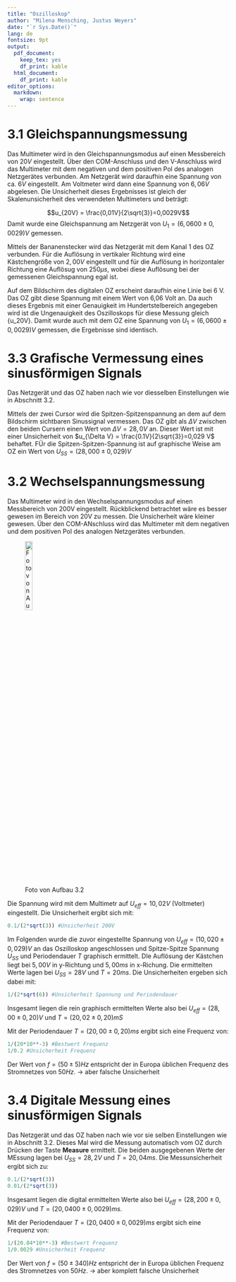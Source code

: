 ```yaml
---
title: "Oszilloskop"
author: "Milena Mensching, Justus Weyers"
date: "`r Sys.Date()`"
lang: de
fontsize: 9pt
output:
  pdf_document: 
    keep_tex: yes
    df_print: kable
  html_document:
    df_print: kable
editor_options: 
  markdown: 
    wrap: sentence
---
```


# 3.1 Gleichspannungsmessung

Das Multimeter wird in den Gleichspannungsmodus auf einen Messbereich von $20V$ eingestellt. 
Über den COM-Anschluss und den V-Anschluss wird das Multimeter mit dem negativen und dem positiven Pol des analogen Netzgerätes verbunden.
Am Netzgerät wird daraufhin eine Spannung von ca. $6 V$ eingestellt.
Am Voltmeter wird dann eine Spannung von $6,06 V$ abgelesen.
Die Unsicherheit dieses Ergebnisses ist gleich der Skalenunsicherheit des verwendeten Multimeters und beträgt:

$$u_{20V} = \frac{0,01V}{2\sqrt{3}}=0,0029V$$
Damit wurde eine Gleichspannung am Netzgerät von $U_1 = (6,0600 \pm 0,0029)V$ gemessen.

Mittels der Bananenstecker wird das Netzgerät mit dem Kanal 1 des OZ verbunden. 
Für die Auflösung in vertikaler Richtung wird eine Kästchengröße von $2,00 V$ eingestellt und für die Auflösung in horizontaler Richtung eine Auflösug von $250\mu s$, wobei diese Auflösung bei der gemessenen Gleichspannung egal ist.

Auf dem Bildschirm des digitalen OZ erscheint daraufhin eine Linie bei 6 V.
Das OZ gibt diese Spannung mit einem Wert von 6,06 Volt an.
Da auch dieses Ergebnis mit einer Genauigkeit im Hundertstelbereich angegeben wird ist die Ungenauigkeit des Oszilloskops für diese Messung gleich {u_20V}.
Damit wurde auch mit dem OZ eine Spannung von $U_1 = (6,0600 \pm 0,0029)V$ gemessen, die Ergebnisse sind identisch.

# 3.3 Grafische Vermessung eines sinusförmigen Signals

Das Netzgerät und das OZ haben nach wie vor diesselben Einstellungen wie in Abschnitt 3.2.

Mittels der zwei Cursor wird die Spitzen-Spitzenspannung an dem auf dem Bildschirm sichtbaren Sinussignal vermessen.
Das OZ gibt als $\Delta V$ zwischen den beiden Cursern einen Wert von $\Delta V = 28,0 V$ an.
Dieser Wert ist mit einer Unsicherheit von $u_{\Delta V} = \frac{0.1V}{2\sqrt{3}}=0,029 V$ behaftet.
FÜr die Spitzen-Spitzen-Spannung ist auf graphische Weise am OZ ein Wert von $U_{SS}=(28,000 \pm 0,029)V$






# 3.2 Wechselspannungsmessung

Das Multimeter wird in den Wechselspannungsmodus auf einen Messbereich von 200V eingestellt. Rückblickend betrachtet wäre es besser gewesen im Bereich von 20V zu messen. Die Unsicherheit wäre kleiner  gewesen. Über den COM-ANschluss wird das Multimeter mit dem negativen und dem positiven Pol des analogen Netzgerätes verbunden.

![Foto von Aufbau 3.2](Bilder/3.2.jpg){width=20%, height=20%}

Die Spannung wird mit dem Multimetr auf $U_{eff} = 10,02 V$ (Voltmeter) eingestellt. Die Unsicherheit ergibt sich mit:

\begin{equation*}
\begin{split}
U_{Skala}&= \frac{a}{2\sqrt{3}} \\
U_{200V} &= \frac{0.1}{2\sqrt{3}} \approx 0,029V 
\end{split}
\end{equation*}

```r
0.1/(2*sqrt(3)) #Unsicherheit 200V
```
Im Folgenden wurde die zuvor eingestellte Spannung von $U_{eff} = (10,020\pm 0,029) V$  an das Oszilloskop angeschlossen und Spitze-Spitze Spannung $U_{SS}$ und Periodendauer $T$ graphisch ermittelt. DIe Auflösung der Kästchen liegt bei $5,00V$ in y-Richtung und $5,00ms$ in x-Richung.
Die ermittelten Werte lagen bei $U_{SS} = 28V$ und $T = 20ms$.
Die Unsicherheiten ergeben sich dabei mit:

\begin{equation*}
\begin{split}
U_{Skala} &= \frac{a}{2\sqrt{6}} \\
Spannung: U_{U_{SS}} &= \frac{1}{2\sqrt{6}} \approx 0,20V \\
Periodendauer: U_T &= \frac{1}{2\sqrt{6}} \approx 0,20ms 
\end{split}
\end{equation*}

```r
1/(2*sqrt(6)) #Unsicherheit Spannung und Periodendauer
```
Insgesamt liegen die rein graphisch ermittelten Werte also bei $U_{eff} = (28,00 \pm 0,20) V$ und $T = (20,02 \pm 0,20) mS$

Mit der Periodendauer $T = (20,00 \pm 0,20) ms$ ergibt sich eine Frequenz von:

\begin{equation*}
\begin{split}
f &= \frac{1}{T} \\
f &= \frac{1}{20ms} = 50 Hz \\
Unsicherheit: U_f &= \frac{1}{U_T} \\
U_f &= \frac{1}{0,20ms} = 5 Hz
\end{split}
\end{equation*}


```r
1/(20*10**-3) #Bestwert Frequenz
1/0.2 #Unsicherheit Frequenz
```

Der Wert von $f= (50 \pm 5) Hz$ entspricht der in Europa üblichen Frequenz des Stromnetzes von $50 Hz$. -> aber falsche Unsicherheit



# 3.4 Digitale Messung eines sinusförmigen Signals

Das Netzgerät und das OZ haben nach wie vor sie selben Einstellungen wie in Abschnitt 3.2. 
Dieses Mal wird die Messung automatisch vom OZ durch Drücken der Taste $\textbf{Measure}$ ermittelt. Die beiden ausgegebenen Werte der MEssung lagen bei $U_{SS} = 28,2 V$ und $T= 20,04ms$. Die Messunsicherheit ergibt sich zu:

\begin{equation*}
\begin{split}
U_{Skala} &= \frac{a}{2\sqrt{3}} \\
Spannung: U_{U_{SS}} &= \frac{0,1}{2\sqrt{3}} \approx 0,029V \\
Periodendauer: U_T &= \frac{0,01}{2\sqrt{6}} \approx 0,0029ms 
\end{split}
\end{equation*}

```r
0.1/(2*sqrt(3)) 
0.01/(2*sqrt(3)) 
```

Insgesamt liegen die digital ermittelten Werte also bei $U_{eff} = (28,200 \pm 0,029) V$ und $T = (20,0400 \pm 0,0029) ms$. 

Mit der Periodendauer $T = (20,0400 \pm 0,0029) ms$ ergibt sich eine Frequenz von:

\begin{equation*}
\begin{split}
f &= \frac{1}{T} \\
f &= \frac{1}{20,04ms} = 49,9002 Hz \\
Unsicherheit: U_f &= \frac{1}{U_T} \\
U_f &= \frac{1}{0,0029ms} = 344,83 Hz
\end{split}
\end{equation*}

```r
1/(20.04*10**-3) #Bestwert Frequenz
1/0.0029 #Unsicherheit Frequenz
```

Der Wert von $f= (50 \pm 340) Hz$ entspricht der in Europa üblichen Frequenz des Stromnetzes von $50 Hz$. -> aber komplett falsche Unsicherheit